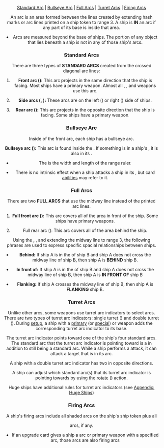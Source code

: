 <Header title="ARC" version="1.4.6" />

[Standard Arc](#standard-arcs "id") |
[Bullseye Arc](#bullseye-arc "id") |
[Full Arcs](#full-arcs "id") |
[Turret Arcs](#turret-arcs "id") |
[Firing Arcs](#firing-arcs "id")

An arc is an area formed between the lines created by extending hash marks
or arc lines printed on a ship token to range 3. A ship is **IN** an arc if any part
of its base is inside that area.

- Arcs are measured beyond the base of ships. The portion of any object
  that lies beneath a ship is not in any of those ship's arcs.

### Standard Arcs

There are three types of **STANDARD ARCS** created from the crossed diagonal
arc lines:

<ImgCenter src="/images/standard_ship_arcs.webp" alt="Ships Arcs" />

1. **Front arc (<FrontArc/>):** This arc projects in the same direction that the ship is
   facing. Most ships have a primary <FrontArc/> weapon. Almost all <Cannon/>, <Torpedo/>, and <Missile/>
   weapons use this arc.

1. **Side arcs (<LeftArc/>, <RightArc/>):** These arcs are on the left (<LeftArc/>) or right (<RightArc/>) side
   of ships.

1. **Rear arc (<RearArc/>):** This arc projects in the opposite direction that the ship
   is facing. Some ships have a primary <RearArc/> weapon.

### Bullseye Arc

Inside of the front arc, each ship has a bullseye arc.

<ImgCenter src="/images/ship_bullseye_arc.webp" alt="Bullseye Arc" />

**Bullseye arc (<BullsEyeArc/>):** This arc is found inside the <FrontArc/>. If something is in a
ship's <BullsEyeArc/>, it is also in its <FrontArc/>.

- The <BullsEyeArc/> is the width and length of the range ruler.

- There is no intrinsic effect when a ship attacks a ship in its <BullsEyeArc/>, but card
  [abilities](/article/Abilities) may refer to it.

### Full Arcs

There are two **FULL ARCS** that use the midway line instead of the printed arc lines.

<ImgCenter src="/images/ship_full_arcs.webp" alt="Full Arc" />

1. **Full front arc (<FullFrontArc/>):** This arc covers all of the area in front of the ship.
   Some ships have primary <FullFrontArc/> weapons.

1. Full rear arc (<FullRearArc/>): This arc covers all of the area behind the ship.

Using the <FullFrontArc/>, <FullRearArc/>, and extending the midway line to range 3, the following
phrases are used to express specific spacial relationships between ships.

- **Behind:** If ship A is in the <FullRearArc/> of ship B and ship A does not cross the
  midway line of ship B, then ship A is **BEHIND** ship B.

- **In front of:** If ship A is in the <FullFrontArc/> of ship B and ship A does not cross
  the midway line of ship B, then ship A is **IN FRONT OF** ship B

- **Flanking:** If ship A crosses the midway line of ship B, then ship A is
  **FLANKING** ship B.

### Turret Arcs

Unlike other arcs, some weapons use turret arc indicators to select arcs.
There are two types of turret arc indicators: single turret (<SingleTurretArc/>) and double
turret (<DoubleTurretArc/>). During [setup](/article/Setup), a ship with a [primary](/article/Primary_Weapon) (or [special](/article/Special_Weapon)) <SingleTurretArc/> or <DoubleTurretArc/> weapon
adds the corresponding turret arc indicator to its base.

<ImgCenter src="/images/ship_turret_arcs.webp" alt="Turret Arcs" />

The turret arc indicator points toward one of the ship's four standard arcs.
The standard arc that the turret arc indicator is pointing toward is a <SingleTurretArc/> in
addition to still being a standard arc. While a ship performs a <SingleTurretArc/> attack, it can
attack a target that is in its <SingleTurretArc/> arc.

A ship with a double turret arc indicator has two <SingleTurretArc/> in
opposite directions.

A ship can adjust which standard arc(s) that its turret arc
indicator is pointing towards by using the [rotate](/article/Rotate) (<Rotate/>) action.

<ImgText
  src="/images/double_turret_indicator.webp"
  alt="Double Turret Arc Indicator"
  text="Double Turret Arc Indicator."
/>

Huge ships have additional rules for turret arc indicators (see [Appendix: Huge Ships](/article/Huge_Ships))

### Firing Arcs

A ship's firing arcs include all shaded arcs on the ship's ship token plus all

<SingleTurretArc /> arcs, if any.

- If an upgrade card gives a ship a <SingleTurretArc/> arc or primary weapon with a specified
  arc, those arcs are also firing arcs
